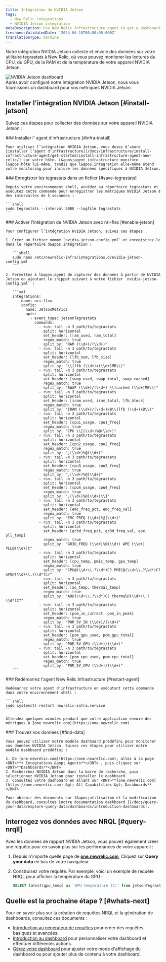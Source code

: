 ```yaml
---
title: Intégration de NVIDIA Jetson
tags:
  - New Relic integrations
  - NVIDIA Jetson integration
metaDescription: Use New Relic infrastructure agent to get a dashboard with metrics from your NVIDIA Jetson.
freshnessValidatedDate: '2024-06-18T00:00:00.000Z'
translationType: machine
---
```


Notre intégration NVIDIA Jetson collecte et envoie des données sur votre utilitaire tegrastats à New Relic, où vous pouvez monitorer les lectures du CPU, du GPU, de la RAM et de la température de votre appareil NVIDIA Jetson.

<img title="NVIDIA Jetson dashboard" alt="NVIDIA Jetson dashboard" src="/images/infrastructure_screenshot_full-nvidia-jetson-dashboard.webp" />

<figcaption>
  Après avoir configuré notre intégration NVIDIA Jetson, nous vous fournissons un dashboard pour vos métriques NVIDIA Jetson.
</figcaption>

## Installer l&apos;intégration NVIDIA Jetson [#install-jetson]

Suivez ces étapes pour collecter des données sur votre appareil NVIDIA Jetson :

<Steps>
  <Step>
    ### Installer l&apos; agent d&apos;infrastructure [#infra-install]

    Pour utiliser l’intégration NVIDIA Jetson, vous devez d’abord [installer l’agent d’infrastructure](/docs/infrastructure/install-infrastructure-agent/get-started/install-infrastructure-agent-new-relic/) sur votre hôte. L&apos;agent infrastructure monitore l&apos;hôte lui-même, tandis que l&apos;intégration elle-même étend votre monitoring pour inclure les données spécifiques à NVIDIA Jetson.
  </Step>

  <Step>
    ### Enregistrer les tegrastats dans un fichier [#save-tegrastats]

    Depuis votre environnement shell, accédez au répertoire tegrastats et exécutez cette commande pour enregistrer les métriques NVIDIA Jetson à des intervalles de 5 secondes :

    ```shell
    sudo tegrastats --interval 5000 --logfile tegrastats
    ```
  </Step>

  <Step>
    ### Activer l&apos;intégration de NVIDIA Jetson avec nri-flex [#enable-jetson]

    Pour configurer l’intégration NVIDIA Jetson, suivez ces étapes :

    1. Créez un fichier nommé `nvidia-jetson-config.yml` et enregistrez-le dans le répertoire d&apos;intégration :

       ```shell
       sudo nano /etc/newrelic-infra/integrations.d/nvidia-jetson-config.yml
       ```

    2. Permettez à l&apos;agent de capturer des données à partir de NVIDIA Jetson en ajoutant le snippet suivant à votre fichier `nvidia-jetson-config.yml` :

       ```yml
       integrations:
         - name: nri-flex
           config:
             name: JetsonMetrics
             apis:
               - event_type: jetsonTegrastats
                 commands:
                   - run: tail -n 3 path/to/tegrastats
                     split: horizontal
                     set_header: [ram_used, ram_total]
                     regex_match: true
                     split_by: "RAM (\\d+)/(\\d+)"
                   - run: tail -n 3 path/to/tegrastats
                     split: horizontal
                     set_header: [lfb_num, lfb_size]
                     regex_match: true
                     split_by: "\\(lfb (\\d+)x(\\d+)MB\\)"
                   - run: tail -n 3 path/to/tegrastats
                     split: horizontal
                     set_header: [swap_used, swap_total, swap_cached]
                     regex_match: true
                     split_by: "SWAP (\\d+)/(\\d+) \\(cached (\\d+)MB\\)" 
                   - run: tail -n 3 path/to/tegrastats
                     split: horizontal
                     set_header: [iram_used, iram_total, lfb_block]
                     regex_match: true
                     split_by: "IRAM (\\d+)/(\\d+)kB\\(lfb (\\d+)kB\\)"        
                   - run: tail -n 3 path/to/tegrastats
                     split: horizontal
                     set_header: [cpu1_usage, cpu1_freq]
                     regex_match: true
                     split_by: "CPU \\[(\\d+)%@(\\d+)" 
                   - run: tail -n 3 path/to/tegrastats
                     split: horizontal
                     set_header: [cpu2_usage, cpu2_freq]
                     regex_match: true
                     split_by: ",(\\d+)%@(\\d+)" 
                   - run: tail -n 3 path/to/tegrastats
                     split: horizontal
                     set_header: [cpu3_usage, cpu3_freq]
                     regex_match: true
                     split_by: ",(\\d+)%@(\\d+)" 
                   - run: tail -n 3 path/to/tegrastats
                     split: horizontal
                     set_header: [cpu4_usage, cpu4_freq]
                     regex_match: true
                     split_by: ",(\\d+)%@(\\d+)\\]"       
                   - run: tail -n 3 path/to/tegrastats
                     split: horizontal
                     set_header: [emc_freq_pct, emc_freq_val]
                     regex_match: true
                     split_by: "EMC_FREQ (\\d+)%@(\\d+)"
                   - run: tail -n 3 path/to/tegrastats
                     split: horizontal
                     set_header: [gr3d_freq_pct, gr3d_freq_val, ape, pll_temp]
                     regex_match: true
                     split_by: "GR3D_FREQ (\\d+)%@(\\d+) APE (\\d+) PLL@(\\d+)C" 
                   - run: tail -n 3 path/to/tegrastats
                     split: horizontal
                     set_header: [cpu_temp, pmic_temp, gpu_temp]
                     regex_match: true
                     split_by: "CPU@(\\d+\\.?\\d*)C? PMIC@(\\d+\\.?\\d*)C? GPU@(\\d+\\.?\\d*)C?"
                   - run: tail -n 3 path/to/tegrastats
                     split: horizontal
                     set_header: [ao_temp, thermal_temp]
                     regex_match: true
                     split_by: "AO@(\\d+\\.?\\d*)C? thermal@(\\d+\\.?\\d*)C?"
                   - run: tail -n 3 path/to/tegrastats
                     split: horizontal
                     set_header: [pom_in_currect, pom_in_peak]
                     regex_match: true
                     split_by: "POM_5V_IN (\\d+)/(\\d+)"
                   - run: tail -n 3 path/to/tegrastats
                     split: horizontal
                     set_header: [pom_gpu_used, pom_gpu_total]
                     regex_match: true
                     split_by: "POM_5V_GPU (\\d+)/(\\d+)"   
                   - run: tail -n 3 path/to/tegrastats
                     split: horizontal
                     set_header: [pom_cpu_used, pom_cpu_total]
                     regex_match: true
                     split_by: "POM_5V_CPU (\\d+)/(\\d+)"            
       ```
  </Step>

  <Step>
    ### Redémarrez l&apos;agent New Relic Infrastructure [#restart-agent]

    Redémarrez votre agent d’infrastructure en exécutant cette commande dans votre environnement shell :

    ```shell
    sudo systemctl restart newrelic-infra.service
    ```

    Attendez quelques minutes pendant que votre application envoie des métriques à [one.newrelic.com](https://one.newrelic.com).
  </Step>

  <Step>
    ### Trouvez vos données [#find-data]

    Vous pouvez utiliser notre modèle dashboard prédéfini pour monitorer vos données NVIDIA Jetson. Suivez ces étapes pour utiliser notre modèle dashboard prédéfini :

    1. De [one.newrelic.com](https://one.newrelic.com), allez à la page <DNT>**+ Integrations &amp; Agents**</DNT> , puis cliquez sur <DNT>**Dashboards**</DNT>
    2. Recherchez NVIDIA Jetson dans la barre de recherche, puis sélectionnez NVIDIA Jetson pour installer le dashboard.
    3. Consultez votre dashboard en allant sur <DNT>**[one.newrelic.com](https://one.newrelic.com) &gt; All Capabilities &gt; Dashboards**</DNT>.

    Pour obtenir des documents sur l&apos;utilisation et la modification du dashboard, consultez [notre documentation dashboard ](/docs/query-your-data/explore-query-data/dashboards/introduction-dashboards).
  </Step>
</Steps>

## Interrogez vos données avec NRQL [#query-nrqll]

Avec les données de rapport NVIDIA Jetson, vous pouvez également créer une requête pour en savoir plus sur les performances de votre appareil :

1. Depuis n&apos;importe quelle page de **[one.newrelic.com](https://one.newrelic.com)**, Cliquez sur **Query your data** en bas de votre navigateur.

2. Construisez votre requête. Par exemple, voici un exemple de requête NRQL pour afficher la température du GPU :

   ```sql
   SELECT latest(gpu_temp) as 'GPU temperature (C)' from jetsonTegrastats 
   ```

## Quelle est la prochaine étape ? [#whats-next]

Pour en savoir plus sur la création de requêtes NRQL et la génération de dashboards, consultez ces documents :

* [Introduction au générateur de requêtes](/docs/query-your-data/explore-query-data/query-builder/introduction-query-builder) pour créer des requêtes basiques et avancées.
* [Introduction au dashboard](/docs/query-your-data/explore-query-data/dashboards/introduction-dashboards) pour personnaliser votre dashboard et effectuer différentes actions.
* [Gérez votre dashboard](/docs/query-your-data/explore-query-data/dashboards/manage-your-dashboard) pour ajuster votre mode d&apos;affichage du dashboard ou pour ajouter plus de contenu à votre dashboard.